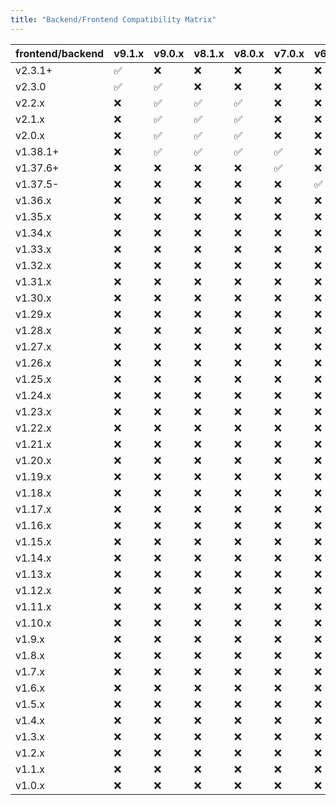 ```yaml
---
title: "Backend/Frontend Compatibility Matrix"
---
```


| frontend/backend | v9.1.x | v9.0.x | v8.1.x | v8.0.x | v7.0.x | v6.10.x | v6.9.x | v6.8.x | v6.7.x | v6.6.x | v6.5.x | v6.4.x | v6.3.x | v6.2.x | v6.1.x | v6.0.x | v5.4.x | v5.3.x | v5.2.x | v5.1.x | v5.0.x |
| ---------------- | :----- | :----- | ------ | ------ | ------ | ------- | ------ | ------ | ------ | ------ | ------ | ------ | ------ | ------ | ------ | ------ | ------ | ------ | ------ | ------ | ------ |
| v2.3.1\+          | ✅      | ❌      | ❌      | ❌      | ❌      | ❌       | ❌      | ❌      | ❌      | ❌      | ❌      | ❌      | ❌      | ❌      | ❌      | ❌      | ❌      | ❌      | ❌      | ❌      | ❌      |
| v2.3.0           | ✅      | ✅      | ❌      | ❌      | ❌      | ❌       | ❌      | ❌      | ❌      | ❌      | ❌      | ❌      | ❌      | ❌      | ❌      | ❌      | ❌      | ❌      | ❌      | ❌      | ❌      |
| v2.2.x           | ❌      | ✅      | ✅      | ✅      | ❌      | ❌       | ❌      | ❌      | ❌      | ❌      | ❌      | ❌      | ❌      | ❌      | ❌      | ❌      | ❌      | ❌      | ❌      | ❌      | ❌      |
| v2.1.x           | ❌      | ✅      | ✅      | ✅      | ❌      | ❌       | ❌      | ❌      | ❌      | ❌      | ❌      | ❌      | ❌      | ❌      | ❌      | ❌      | ❌      | ❌      | ❌      | ❌      | ❌      |
| v2.0.x           | ❌      | ✅      | ✅      | ✅      | ❌      | ❌       | ❌      | ❌      | ❌      | ❌      | ❌      | ❌      | ❌      | ❌      | ❌      | ❌      | ❌      | ❌      | ❌      | ❌      | ❌      |
| v1.38.1\+        | ❌      | ✅      | ✅      | ✅      | ✅      | ❌       | ❌      | ❌      | ❌      | ❌      | ❌      | ❌      | ❌      | ❌      | ❌      | ❌      | ❌      | ❌      | ❌      | ❌      | ❌      |
| v1.37.6\+        | ❌      | ❌      | ❌      | ❌      | ✅      | ❌       | ❌      | ❌      | ❌      | ❌      | ❌      | ❌      | ❌      | ❌      | ❌      | ❌      | ❌      | ❌      | ❌      | ❌      | ❌      |
| v1.37.5-         | ❌      | ❌      | ❌      | ❌      | ❌      | ✅       | ❌      | ❌      | ❌      | ❌      | ❌      | ❌      | ❌      | ❌      | ❌      | ❌      | ❌      | ❌      | ❌      | ❌      | ❌      |
| v1.36.x          | ❌      | ❌      | ❌      | ❌      | ❌      | ❌       | ✅      | ❌      | ❌      | ❌      | ❌      | ❌      | ❌      | ❌      | ❌      | ❌      | ❌      | ❌      | ❌      | ❌      | ❌      |
| v1.35.x          | ❌      | ❌      | ❌      | ❌      | ❌      | ❌       | ✅      | ✅      | ✅      | ✅      | ❌      | ❌      | ❌      | ❌      | ❌      | ❌      | ❌      | ❌      | ❌      | ❌      | ❌      |
| v1.34.x          | ❌      | ❌      | ❌      | ❌      | ❌      | ❌       | ✅      | ✅      | ✅      | ✅      | ❌      | ❌      | ❌      | ❌      | ❌      | ❌      | ❌      | ❌      | ❌      | ❌      | ❌      |
| v1.33.x          | ❌      | ❌      | ❌      | ❌      | ❌      | ❌       | ✅      | ✅      | ✅      | ✅      | ❌      | ❌      | ❌      | ❌      | ❌      | ❌      | ❌      | ❌      | ❌      | ❌      | ❌      |
| v1.32.x          | ❌      | ❌      | ❌      | ❌      | ❌      | ❌       | ❌      | ❌      | ✅      | ✅      | ❌      | ❌      | ❌      | ❌      | ❌      | ❌      | ❌      | ❌      | ❌      | ❌      | ❌      |
| v1.31.x          | ❌      | ❌      | ❌      | ❌      | ❌      | ❌       | ❌      | ❌      | ✅      | ✅      | ❌      | ❌      | ❌      | ❌      | ❌      | ❌      | ❌      | ❌      | ❌      | ❌      | ❌      |
| v1.30.x          | ❌      | ❌      | ❌      | ❌      | ❌      | ❌       | ❌      | ❌      | ✅      | ✅      | ❌      | ❌      | ❌      | ❌      | ❌      | ❌      | ❌      | ❌      | ❌      | ❌      | ❌      |
| v1.29.x          | ❌      | ❌      | ❌      | ❌      | ❌      | ❌       | ❌      | ❌      | ❌      | ❌      | ✅      | ✅      | ❌      | ❌      | ❌      | ❌      | ❌      | ❌      | ❌      | ❌      | ❌      |
| v1.28.x          | ❌      | ❌      | ❌      | ❌      | ❌      | ❌       | ❌      | ❌      | ❌      | ❌      | ❌      | ✅      | ❌      | ❌      | ❌      | ❌      | ❌      | ❌      | ❌      | ❌      | ❌      |
| v1.27.x          | ❌      | ❌      | ❌      | ❌      | ❌      | ❌       | ❌      | ❌      | ❌      | ❌      | ❌      | ❌      | ✅      | ✅      | ❌      | ❌      | ❌      | ❌      | ❌      | ❌      | ❌      |
| v1.26.x          | ❌      | ❌      | ❌      | ❌      | ❌      | ❌       | ❌      | ❌      | ❌      | ❌      | ❌      | ❌      | ✅      | ✅      | ❌      | ❌      | ❌      | ❌      | ❌      | ❌      | ❌      |
| v1.25.x          | ❌      | ❌      | ❌      | ❌      | ❌      | ❌       | ❌      | ❌      | ❌      | ❌      | ❌      | ❌      | ✅      | ✅      | ❌      | ❌      | ❌      | ❌      | ❌      | ❌      | ❌      |
| v1.24.x          | ❌      | ❌      | ❌      | ❌      | ❌      | ❌       | ❌      | ❌      | ❌      | ❌      | ❌      | ❌      | ❌      | ✅      | ❌      | ❌      | ❌      | ❌      | ❌      | ❌      | ❌      |
| v1.23.x          | ❌      | ❌      | ❌      | ❌      | ❌      | ❌       | ❌      | ❌      | ❌      | ❌      | ❌      | ❌      | ❌      | ✅      | ❌      | ❌      | ❌      | ❌      | ❌      | ❌      | ❌      |
| v1.22.x          | ❌      | ❌      | ❌      | ❌      | ❌      | ❌       | ❌      | ❌      | ❌      | ❌      | ❌      | ❌      | ❌      | ❌      | ✅      | ❌      | ❌      | ❌      | ❌      | ❌      | ❌      |
| v1.21.x          | ❌      | ❌      | ❌      | ❌      | ❌      | ❌       | ❌      | ❌      | ❌      | ❌      | ❌      | ❌      | ❌      | ❌      | ✅      | ❌      | ❌      | ❌      | ❌      | ❌      | ❌      |
| v1.20.x          | ❌      | ❌      | ❌      | ❌      | ❌      | ❌       | ❌      | ❌      | ❌      | ❌      | ❌      | ❌      | ❌      | ❌      | ❌      | ✅      | ❌      | ❌      | ❌      | ❌      | ❌      |
| v1.19.x          | ❌      | ❌      | ❌      | ❌      | ❌      | ❌       | ❌      | ❌      | ❌      | ❌      | ❌      | ❌      | ❌      | ❌      | ❌      | ❌      | ✅      | ❌      | ❌      | ❌      | ❌      |
| v1.18.x          | ❌      | ❌      | ❌      | ❌      | ❌      | ❌       | ❌      | ❌      | ❌      | ❌      | ❌      | ❌      | ❌      | ❌      | ❌      | ❌      | ✅      | ❌      | ❌      | ❌      | ❌      |
| v1.17.x          | ❌      | ❌      | ❌      | ❌      | ❌      | ❌       | ❌      | ❌      | ❌      | ❌      | ❌      | ❌      | ❌      | ❌      | ❌      | ❌      | ✅      | ❌      | ❌      | ❌      | ❌      |
| v1.16.x          | ❌      | ❌      | ❌      | ❌      | ❌      | ❌       | ❌      | ❌      | ❌      | ❌      | ❌      | ❌      | ❌      | ❌      | ❌      | ❌      | ✅      | ❌      | ❌      | ❌      | ❌      |
| v1.15.x          | ❌      | ❌      | ❌      | ❌      | ❌      | ❌       | ❌      | ❌      | ❌      | ❌      | ❌      | ❌      | ❌      | ❌      | ❌      | ❌      | ❌      | ✅      | ❌      | ❌      | ❌      |
| v1.14.x          | ❌      | ❌      | ❌      | ❌      | ❌      | ❌       | ❌      | ❌      | ❌      | ❌      | ❌      | ❌      | ❌      | ❌      | ❌      | ❌      | ❌      | ✅      | ❌      | ❌      | ❌      |
| v1.13.x          | ❌      | ❌      | ❌      | ❌      | ❌      | ❌       | ❌      | ❌      | ❌      | ❌      | ❌      | ❌      | ❌      | ❌      | ❌      | ❌      | ❌      | ✅      | ❌      | ❌      | ❌      |
| v1.12.x          | ❌      | ❌      | ❌      | ❌      | ❌      | ❌       | ❌      | ❌      | ❌      | ❌      | ❌      | ❌      | ❌      | ❌      | ❌      | ❌      | ❌      | ✅      | ❌      | ❌      | ❌      |
| v1.11.x          | ❌      | ❌      | ❌      | ❌      | ❌      | ❌       | ❌      | ❌      | ❌      | ❌      | ❌      | ❌      | ❌      | ❌      | ❌      | ❌      | ❌      | ✅      | ❌      | ❌      | ❌      |
| v1.10.x          | ❌      | ❌      | ❌      | ❌      | ❌      | ❌       | ❌      | ❌      | ❌      | ❌      | ❌      | ❌      | ❌      | ❌      | ❌      | ❌      | ❌      | ✅      | ❌      | ❌      | ❌      |
| v1.9.x           | ❌      | ❌      | ❌      | ❌      | ❌      | ❌       | ❌      | ❌      | ❌      | ❌      | ❌      | ❌      | ❌      | ❌      | ❌      | ❌      | ❌      | ✅      | ❌      | ❌      | ❌      |
| v1.8.x           | ❌      | ❌      | ❌      | ❌      | ❌      | ❌       | ❌      | ❌      | ❌      | ❌      | ❌      | ❌      | ❌      | ❌      | ❌      | ❌      | ❌      | ✅      | ❌      | ❌      | ❌      |
| v1.7.x           | ❌      | ❌      | ❌      | ❌      | ❌      | ❌       | ❌      | ❌      | ❌      | ❌      | ❌      | ❌      | ❌      | ❌      | ❌      | ❌      | ❌      | ✅      | ❌      | ❌      | ❌      |
| v1.6.x           | ❌      | ❌      | ❌      | ❌      | ❌      | ❌       | ❌      | ❌      | ❌      | ❌      | ❌      | ❌      | ❌      | ❌      | ❌      | ❌      | ❌      | ✅      | ❌      | ❌      | ❌      |
| v1.5.x           | ❌      | ❌      | ❌      | ❌      | ❌      | ❌       | ❌      | ❌      | ❌      | ❌      | ❌      | ❌      | ❌      | ❌      | ❌      | ❌      | ❌      | ✅      | ❌      | ❌      | ❌      |
| v1.4.x           | ❌      | ❌      | ❌      | ❌      | ❌      | ❌       | ❌      | ❌      | ❌      | ❌      | ❌      | ❌      | ❌      | ❌      | ❌      | ❌      | ❌      | ❌      | ✅      | ❌      |
| v1.3.x           | ❌      | ❌      | ❌      | ❌      | ❌      | ❌       | ❌      | ❌      | ❌      | ❌      | ❌      | ❌      | ❌      | ❌      | ❌      | ❌      | ❌      | ❌      | ✅      | ❌      |
| v1.2.x           | ❌      | ❌      | ❌      | ❌      | ❌      | ❌       | ❌      | ❌      | ❌      | ❌      | ❌      | ❌      | ❌      | ❌      | ❌      | ❌      | ❌      | ❌      | ✅      | ❌      |
| v1.1.x           | ❌      | ❌      | ❌      | ❌      | ❌      | ❌       | ❌      | ❌      | ❌      | ❌      | ❌      | ❌      | ❌      | ❌      | ❌      | ❌      | ❌      | ❌      | ✅      | ❌      |
| v1.0.x           | ❌      | ❌      | ❌      | ❌      | ❌      | ❌       | ❌      | ❌      | ❌      | ❌      | ❌      | ❌      | ❌      | ❌      | ❌      | ❌      | ❌      | ❌      | ✅      | ✅      |